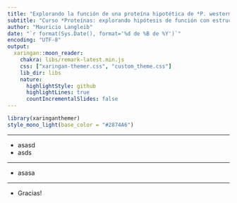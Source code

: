 ```yaml
---
title: "Explorando la función de una proteína hipotética de *P. westermani*"
subtitle: "Curso *Proteínas: explorando hipótesis de función con estructuras y secuencias*"
author: "Mauricio Langleib"
date: "`r format(Sys.Date(), format='%d de %B de %Y')`"
encoding: "UTF-8"
output:
  xaringan::moon_reader:
    chakra: libs/remark-latest.min.js 
    css: ["xaringan-themer.css", "custom_theme.css"]
    lib_dir: libs
    nature:
      highlightStyle: github
      highlightLines: true
      countIncrementalSlides: false
---
```


```r
library(xaringanthemer)
style_mono_light(base_color = "#2874A6")
```

---

- asasd
- asds

---

- asasa

---

- Gracias!
